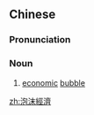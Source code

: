 {{also|泡沫经济}}
==Chinese==
{{zh-forms|s=泡沫经济|type=22}}

===Pronunciation===
{{zh-pron
|m=pàomò jīngjì
|c=pou5 mut6 ging1 zai3
|cat=n
}}

===Noun===
{{zh-noun}}

# {{lb|zh|economics}} [[economic]] [[bubble]]

[[zh:泡沫經濟]]